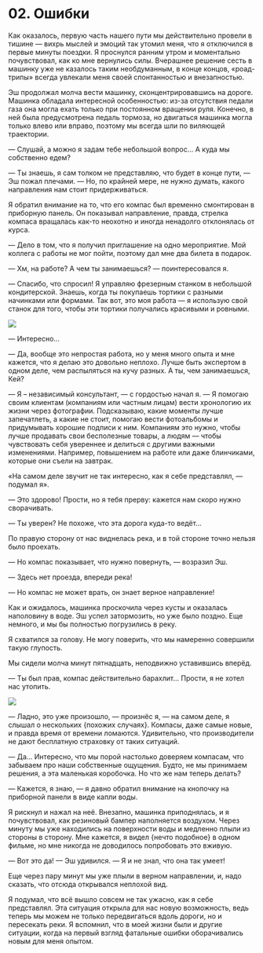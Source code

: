 
# 02. Ошибки

Как оказалось, первую часть нашего пути мы действительно провели в тишине — вихрь мыслей и эмоций
так утомил меня, что я отключился в первые минуты поездки. Я проснулся ранним утром и моментально
почувствовал, как ко мне вернулись силы. Вчерашнее решение сесть в машинку уже не казалось таким
необдуманным, в конце концов, «роад-трипы» всегда увлекали меня своей спонтанностью и внезапностью.

Эш продолжал молча вести машинку, сконцентрировавшись на дороге. Машинка обладала интересной
особенностью: из-за отсутствия педали газа она могла ехать только при постоянном вращении руля.
Конечно, в ней была предусмотрена педаль тормоза, но двигаться машинка могла только влево или
вправо, поэтому мы всегда шли по виляющей траектории.

— Слушай, а можно я задам тебе небольшой вопрос... А куда мы собственно едем?

— Ты знаешь, я сам толком не представляю, что будет в конце пути, — Эш пожал плечами. — Но, по
крайней мере, не нужно думать, какого направления нам стоит придерживаться.

Я обратил внимание на то, что его компас был временно смонтирован в приборную панель. Он показывал
направление, правда, стрелка компаса вращалась как-то неохотно и иногда ненадолго отклонялась от
курса.

— Дело в том, что я получил приглашение на одно мероприятие. Мой коллега с работы не мог пойти,
поэтому дал мне два билета в подарок.

— Хм, на работе? А чем ты занимаешься? — поинтересовался я.

— Спасибо, что спросил! Я управляю фрезерным станком в небольшой кондитерской. Знаешь, когда ты
покупаешь тортики с разными начинками или формами. Так вот, это моя работа — я использую свой станок
для того, чтобы эти тортики получались красивыми и ровными.

<Image src={jobsImage} />

— Интересно...

— Да, вообще это непростая работа, но у меня много опыта и мне кажется, что я делаю это довольно
неплохо. Лучше быть экспертом в одном деле, чем распыляться на кучу разных. А ты, чем занимаешься,
Кей?

— Я – независимый консультант, — с гордостью начал я. — Я помогаю своим клиентам (компаниям или
частным лицам) вести хронологию их жизни через фотографии. Подсказываю, какие моменты лучше
запечатлеть, а какие не стоит, помогаю вести фотоальбомы и придумывать хорошие подписи к ним.
Компаниям это нужно, чтобы лучше продавать свои бесполезные товары, а людям — чтобы чувствовать себя
увереннее и делиться с другими важными изменениями. Например, повышением на работе или даже
блинчиками, которые они съели на завтрак.

«На самом деле звучит не так интересно, как я себе представлял, — подумал я».

— Это здорово! Прости, но я тебя прерву: кажется нам скоро нужно сворачивать.

— Ты уверен? Не похоже, что эта дорога куда-то ведёт...

По правую сторону от нас виднелась река, и в той стороне точно нельзя было проехать.

— Но компас показывает, что нужно повернуть, — возразил Эш.

— Здесь нет проезда, впереди река!

— Но компас не может врать, он знает верное направление!

Как и ожидалось, машинка проскочила через кусты и оказалась наполовину в воде. Эш успел затормозить,
но уже было поздно. Еще немного, и мы бы полностью погрузились в реку.

Я схватился за голову. Не могу поверить, что мы намеренно совершили такую глупость.

Мы сидели молча минут пятнадцать, неподвижно уставившись вперёд.

— Ты был прав, компас действительно барахлит... Прости, я не хотел нас утопить.

<Image src={failImage} />

— Ладно, это уже произошло, — произнёс я, — на самом деле, я слышал о нескольких
{<TV video="DOW_kPzY_JY" from="0:45">похожих случаях</TV>}. Компасы, даже самые новые, и правда
время от времени ломаются. Удивительно, что производители не дают бесплатную страховку от таких
ситуаций.

— Да... Интересно, что мы порой настолько доверяем компасам, что забываем про наши собственные
ощущения. Будто, не мы принимаем решения, а эта маленькая коробочка. Но что же нам теперь делать?

— Кажется, я знаю, — я давно обратил внимание на кнопочку на приборной панели в виде капли воды.

Я рискнул и нажал на неё. Внезапно, машинка приподнялась, и я почувствовал, как резиновый бампер
наполняется воздухом. Через минуту мы уже находились на поверхности воды и медленно плыли из стороны
в сторону. Мне кажется, я видел {<TV video="D1MDwVRgoQc" from="4:38">нечто подобное</TV>} в одном
фильме, но мне никогда не доводилось попробовать это вживую.

— Вот это да! — Эш удивился. — Я и не знал, что она так умеет!

Еще через пару минут мы уже плыли в верном направлении, и, надо сказать, что отсюда открывался
неплохой вид.

Я подумал, что всё вышло совсем не так ужасно, как я себе представлял. Эта ситуация открыла для нас
новую возможность, ведь теперь мы можем не только передвигаться вдоль дороги, но и пересекать реки.
Я вспомнил, что в моей жизни были и другие ситуации, когда на первый взгляд фатальные ошибки
оборачивались новым для меня опытом.
